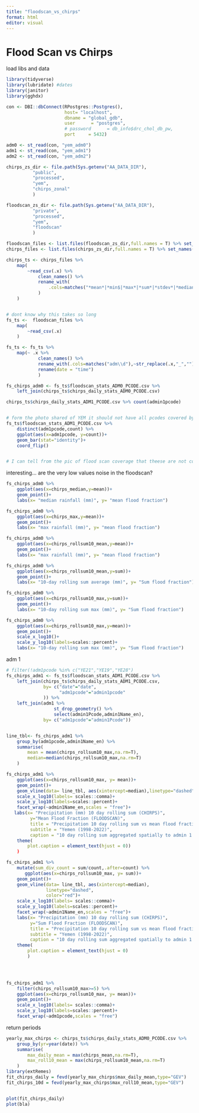 ```yaml
---
title: "floodscan_vs_chirps"
format: html
editor: visual
---
```


# Flood Scan vs Chirps

load libs and data
```r
library(tidyverse)
library(lubridate) #dates
library(janitor)
library(gghdx)

con <- DBI::dbConnect(RPostgres::Postgres(),
                      host= "localhost",
                      dbname = "global_gdb",
                      user      = "postgres",
                      # password      = db_info$drc_chol_db_pw,
                      port     = 5432)

adm0 <- st_read(con, "yem_adm0")
adm1 <- st_read(con, "yem_adm1")
adm2 <- st_read(con, "yem_adm2")

chirps_zs_dir <- file.path(Sys.getenv("AA_DATA_DIR"),
          "public",
          "processed",
          "yem",
          "chirps_zonal"
          )        

floodscan_zs_dir <- file.path(Sys.getenv("AA_DATA_DIR"),
          "private",
          "processed",
          "yem",
          "floodscan"
          )   

floodscan_files <- list.files(floodscan_zs_dir,full.names = T) %>% set_names(list.files(floodscan_zs_dir))
chirps_files <- list.files(chirps_zs_dir,full.names = T) %>% set_names(list.files(chirps_zs_dir))

chirps_ts <- chirps_files %>% 
    map(
        ~read_csv(.x) %>% 
            clean_names() %>% 
            rename_with(
                .cols=matches("*mean*|*min$|*max*|*sum*|*stdev*|*median*"),~paste0("chirps_",.x)
            )
    )


# dont know why this takes so long
fs_ts <-  floodscan_files %>% 
    map(
        ~read_csv(.x)
    )

fs_ts <- fs_ts %>% 
    map(~ .x %>% 
            clean_names() %>% 
            rename_with(.cols=matches("adm\\d"),~str_replace(.x,"_","")) %>% 
            rename(date = "time")
            )

fs_chirps_adm0 <- fs_ts$floodscan_stats_ADM0_PCODE.csv %>% 
    left_join(chirps_ts$chirps_daily_stats_ADM0_PCODE.csv) 

chirps_ts$chirps_daily_stats_ADM1_PCODE.csv %>% count(admin1pcode)


# form the photo shared of YEM it should not have all pcodes covered by floodscan
fs_ts$floodscan_stats_ADM1_PCODE.csv %>% 
    distinct(adm1pcode,count) %>% 
    ggplot(aes(x=adm1pcode, y=count))+
    geom_bar(stat="identity")+
    coord_flip()


# I can tell from the pic of flood scan coverage that theese are not covered...


```


interesting... are the very low values noise in the floodscan?


```r
fs_chirps_adm0 %>% 
    ggplot(aes(x=chirps_median,y=mean))+
    geom_point()+
    labs(x= "median rainfall (mm)", y= "mean flood fraction")

fs_chirps_adm0 %>% 
    ggplot(aes(x=chirps_max,y=mean))+
    geom_point()+
    labs(x= "max rainfall (mm)", y= "mean flood fraction")

fs_chirps_adm0 %>% 
    ggplot(aes(x=chirps_rollsum10_mean,y=mean))+
    geom_point()+
    labs(x= "max rainfall (mm)", y= "mean flood fraction")

fs_chirps_adm0 %>% 
    ggplot(aes(x=chirps_rollsum10_mean,y=sum))+
    geom_point()+
    labs(x= "10-day rolling sum average (mm)", y= "Sum flood fraction")

fs_chirps_adm0 %>% 
    ggplot(aes(x=chirps_rollsum10_max,y=sum))+
    geom_point()+
    labs(x= "10-day rolling sum max (mm)", y= "Sum flood fraction")

fs_chirps_adm0 %>% 
    ggplot(aes(x=chirps_rollsum10_max,y=mean))+
    geom_point()+
    scale_x_log10()+
    scale_y_log10(labels=scales::percent)+
    labs(x= "10-day rolling sum max (mm)", y= "Sum flood fraction")
```


adm 1 

```r

# filter(!adm1pcode %in% c("YE21","YE19","YE28")
fs_chirps_adm1 <- fs_ts$floodscan_stats_ADM1_PCODE.csv %>% 
    left_join(chirps_ts$chirps_daily_stats_ADM1_PCODE.csv, 
              by= c("date"="date",
                    "adm1pcode"="admin1pcode"
              )) %>% 
    left_join(adm1 %>% 
                  st_drop_geometry() %>% 
                  select(admin1Pcode,admin1Name_en),
              by= c("adm1pcode"="admin1Pcode"))


line_tbl<- fs_chirps_adm1 %>% 
    group_by(adm1pcode,admin1Name_en) %>% 
    summarise(
        mean = mean(chirps_rollsum10_max,na.rm=T),
        median=median(chirps_rollsum10_max,na.rm=T)
    )

fs_chirps_adm1 %>% 
    ggplot(aes(x=chirps_rollsum10_max, y= mean))+
    geom_point()+
    geom_vline(data= line_tbl, aes(xintercept=median),linetype="dashed", color="red")+
    scale_x_log10(labels= scales::comma)+
    scale_y_log10(labels=scales::percent)+
    facet_wrap(~admin1Name_en,scales = "free")+
   labs(x= "Precipitation (mm) 10 day rolling sum (CHIRPS)",
         y="Mean Flood Fraction (FLOODSCAN)",
         title = "Precipitation 10 day rolling sum vs mean flood fraction",
         subtitle = "Yemen (1998-2022)",
         caption = "10 day rolling sum aggregated spatially to admin 1 by maximum value. Red line represents median 10 day precip value.\nNOTE: admins without FLOODSCAN coverage should be removed")+
    theme(
        plot.caption = element_text(hjust = 0))
    )

fs_chirps_adm1 %>% 
    mutate(sum_div_count = sum/count,.after=count) %>% 
       ggplot(aes(x=chirps_rollsum10_max, y= sum))+
    geom_point()+
    geom_vline(data= line_tbl, aes(xintercept=median),
               linetype="dashed",
               color="red")+
    scale_x_log10(labels= scales::comma)+
    scale_y_log10(labels=scales::percent)+
    facet_wrap(~admin1Name_en,scales = "free")+
    labs(x= "Precipitation (mm) 10 day rolling sum (CHIRPS)",
         y="Sum Flood Fraction (FLOODSCAN)",
         title = "Precipitation 10 day rolling sum vs mean flood fraction",
         subtitle = "Yemen (1998-2022)",
         caption = "10 day rolling sum aggregated spatially to admin 1 by maximum value. Red line represents median 10 day precip value.\nNOTE: admins without FLOODSCAN coverage should be removed")+
    theme(
        plot.caption = element_text(hjust = 0)
        )
    



fs_chirps_adm1 %>% 
    filter(chirps_rollsum10_max>=5) %>% 
    ggplot(aes(x=chirps_rollsum10_max, y= mean))+
    geom_point()+
    scale_x_log10(labels= scales::comma)+
    scale_y_log10(labels=scales::percent)+
    facet_wrap(~adm1pcode,scales = "free")
```


return periods
```r
yearly_max_chirps <- chirps_ts$chirps_daily_stats_ADM0_PCODE.csv %>% 
    group_by(yr=year(date)) %>%
    summarise(
        max_daily_mean = max(chirps_mean,na.rm=T),
        max_roll10_mean = max(chirps_rollsum10_mean,na.rm=T)
    )
library(extRemes)
fit_chirps_daily = fevd(yearly_max_chirps$max_daily_mean,type="GEV")    
fit_chirps_10d = fevd(yearly_max_chirps$max_roll10_mean,type="GEV")    


plot(fit_chirps_daily)
plot(bla)
```
